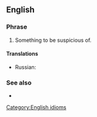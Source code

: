 ==English==

===Phrase===
{{en-phrase|head=[[cat]] in the [[sack]]}}

# Something to be suspicious of.

====Translations====
{{trans-top|something to be suspicious of}}
* Russian: {{t+|ru|кот в мешке́}}
{{trans-mid}}
{{trans-bottom}}

===See also===
* {{l|en|let the cat out of the bag}}

[[Category:English idioms]]